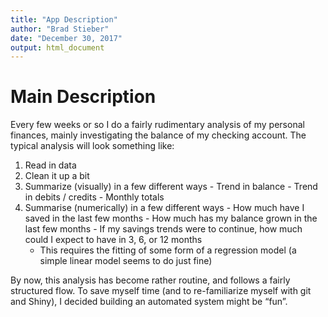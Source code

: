 ```yaml
---
title: "App Description"
author: "Brad Stieber"
date: "December 30, 2017"
output: html_document
---
```


# Main Description

Every few weeks or so I do a fairly rudimentary analysis of my personal finances, mainly investigating the balance of my checking account. The typical analysis will look something like:

  1. Read in data
  1. Clean it up a bit
  1. Summarize (visually) in a few different ways
    - Trend in balance
    - Trend in debits / credits
    - Monthly totals
  1. Summarise (numerically) in a few different ways
    - How much have I saved in the last few months
    - How much has my balance grown in the last few months
    - If my savings trends were to continue, how much could I expect to have in 3, 6, or 12 months
      - This requires the fitting of some form of a regression model (a simple linear model seems to do just fine)
      
By now, this analysis has become rather routine, and follows a fairly structured flow. To save myself time (and to re-familiarize myself with git and Shiny), I decided building an automated system might be "fun". 
